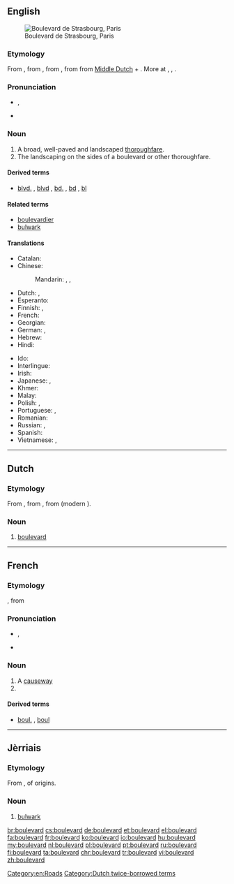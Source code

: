 {{also|Boulevard}}
==English==
[[Image:Paris boulevard de strasbourg.jpg|thumb|Boulevard de Strasbourg, Paris]]

===Etymology===
From {{etyl|fr|en}} {{term|boulevard|lang=fr}}, from {{etyl|frm|en}} {{term|boulevard|lang=frm}}, from {{etyl|fro|en}} {{term|bollevart||promenade, avenue, rampart|lang=fro}}, from {{etyl|dum|en}} {{term|bollewerc|bollewerc, bolwerc|[[bulwark]], [[bastion]]|lang=dum}} from [[Middle Dutch]] {{term|bole|bole, bolle|bole, plank|lang=dum}} + {{term|werk||work, construction|lang=dum}}. More at {{term|bole|lang=en}}, {{term|work|lang=en}}, {{term|bulwark|lang=en}}.

===Pronunciation===
* {{a|RP}} {{IPA|/ˈbuː.ləˌvɑː(ɹ)d/}}, {{X-SAMPA|/"bu:.l@.vA:(r)d/}}
* {{a|US}} {{IPA|/ˈbʊlɨvɑɹd/}}

===Noun===
{{en-noun}}

# A broad, well-paved and landscaped [[thoroughfare]].
# The landscaping on the sides of a boulevard or other thoroughfare.

====Derived terms====
* {{sense|abbreviation}} [[blvd.]] , [[blvd]] , [[bd.]] , [[bd]] , [[bl]]

====Related terms====
* [[boulevardier]]
* [[bulwark]]

====Translations====
{{trans-top|broad, landscaped thoroughfare}}
* Catalan: {{t-|ca|bulevard|m}}
* Chinese:
*: Mandarin: {{t|cmn|林蔭大道|sc=Hani}}, {{t|cmn|林荫大道|tr=línyīndàdào|sc=Hani}}, {{t-|cmn|大道|tr=dàdào|sc=Hani}}
* Dutch: {{t-|nl|hoofdweg|m}}, {{t+|nl|boulevard|m}}
* Esperanto: {{t-|eo|bulvardo}}
* Finnish: {{t+|fi|bulevardi}}, {{t+|fi|puistokatu}}
* French: {{t+|fr|boulevard|m}}
* Georgian: {{t-|ka|ბულვარი|tr=bulvari|sc=Geor}}
* German: {{t+|de|Boulevard|m}}, {{t-|de|Prachtstraße|f}}
* Hebrew: {{t-|he|שדרה|f|tr=shdera}}
* Hindi: {{t-|hi|मार्ग|m|tr=mārg}}
{{trans-mid}}
* Ido: {{t+|io|bulvardo}}
* Interlingue: {{t-|ie|bulevard}}
* Irish: {{t-|ga|búlbhard|m}}
* Japanese: {{t-|ja|大通り|tr=おおどおり, ōdōri}}, {{t-|ja|ブールバード|tr=būrubādo}}
* Khmer: {{t-|km|មហាវិថី|sc=Khmr|tr=mɔhaa vi’tʰǝy}}
* Malay: {{t-|ms|boulevard}}
* Polish: {{t+|pl|bulwar|m}}, {{t+|pl|aleja|f}}
* Portuguese: {{t+|pt|alameda|f}} {{qualifier|Brazil}}, {{t+|pt|bulevar|m}}
* Romanian: {{t+|ro|bulevard|n}}
* Russian: {{t+|ru|бульвар|m|tr=bul'vár}}, {{t+|ru|проспект|m|tr=prospékt}}
* Spanish: {{t+|es|bulevar|m}}
* Vietnamese: {{t+|vi|đại lộ}}, {{t-|vi|đường lớn}}
{{trans-bottom}}

[[Category:en:Roads]]

----

==Dutch==

===Etymology===
From {{etyl|fr|nl}} {{term|boulevard|lang=fr}}, from {{etyl|frm|nl}} {{term|bolevard|lang=frm}}, from {{etyl|dum|nl}} {{term|bolwerc|lang=dum}} (modern {{etyl|nl|-}} {{term|bolwerk|lang=nl}}).

===Noun===
{{nl-noun|m|boulevards|boulevardje}}

# [[#English|boulevard]]

[[Category:Dutch twice-borrowed terms]]

----

==French==

===Etymology===
{{etyl|frm|fr}} {{term|bolevard|lang=frm}}<!--Rabellais, 1534-->, from {{etyl|dum|fr}} {{term|bolwerc||bulwark, bastion|lang=dum}}

===Pronunciation===
* {{IPA|/bul.vaʁ/|lang=fr}}, {{X-SAMPA|/bul.vaR/}}
* {{audio|Fr-boulevard.ogg|audio}}

===Noun===
{{fr-noun|m}}

# A [[causeway]]
# {{l/en|boulevard}}

====Derived terms====
* {{sense|abbreviation}} [[boul.]] , [[boul]]

----

==Jèrriais==

===Etymology===
From {{etyl|fro|roa-jer}} {{term|bollevart||promenade, avenue, rampart|lang=fro}}, of {{etyl|gem|roa-jer}} origins.

===Noun===
{{roa-jer-noun|m}}

# [[bulwark]]

[[br:boulevard]]
[[cs:boulevard]]
[[de:boulevard]]
[[et:boulevard]]
[[el:boulevard]]
[[fa:boulevard]]
[[fr:boulevard]]
[[ko:boulevard]]
[[io:boulevard]]
[[hu:boulevard]]
[[my:boulevard]]
[[nl:boulevard]]
[[pl:boulevard]]
[[pt:boulevard]]
[[ru:boulevard]]
[[fi:boulevard]]
[[ta:boulevard]]
[[chr:boulevard]]
[[tr:boulevard]]
[[vi:boulevard]]
[[zh:boulevard]]